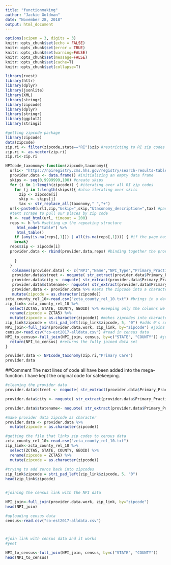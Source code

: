 ```yaml
---
title: "functionmaking"
author: "Jackie Goldman"
date: "November 28, 2018"
output: html_document
---
```


```r
options(scipen = 3, digits = 3)
knitr::opts_chunk$set(echo = FALSE)
knitr::opts_chunk$set(error = TRUE)
knitr::opts_chunk$set(warning=FALSE)
knitr::opts_chunk$set(message=FALSE)
knitr::opts_chunk$set(cache=T)
knitr::opts_chunk$set(collapse=T)
```

```r
library(rvest)
library(httr)
library(dplyr)
library(jsonlite)
library(XML)
library(stringr)
library(zipcode)
library(dplyr)
library(stringr)
library(ggplot2)
library(stringi)
```


```r
#getting zipcode package
library(zipcode)
data(zipcode)
zip.ri <- filter(zipcode,state=="RI")$zip #restricting to RI zip codes
zip.ri <- as.vector(zip.ri)
zip.ri<-zip.ri
```

```r
NPIcode_taxonomy<-function(zipcode,taxonomy){
  url1<- "https://npiregistry.cms.hhs.gov/registry/search-results-table?addressType=ANY&postal_code=" #setting the url to scrape from
  provider.data <- data.frame() #initializing an empty data frame
  skips <- seq(0,9999999,100) #create skips
  for (i in 1:length(zipcode)) { #iterating over all RI zip codes
    for (j in 1:length(skips)){ #also iterating over skils
      zip <- zipcode[i]
      skip <- skips[j]
      tax <- str_replace_all(taxonomy," ","+")
  url<-paste0(url1,zip,"&skip=",skip,"&taxonomy_description=",tax) #pasting the url, with the rhode island zip code and including the skips
  #text scrape to pull our places by zip code
  h <- read_html(url, timeout = 200)
  reps <- h %>% #setting up the repeating structure
     html_node("table") %>%
     html_table()
    if (any(is.na(reps[,1])) | all(is.na(reps[,1]))) { #if the page has no physicians, move to next zip code
    break}
  reps$zip <- zipcode[i]
  provider.data <- rbind(provider.data,reps) #binding together the provider data and reps data
  
    }
  }
   colnames(provider.data) <- c("NPI","Name","NPI_Type","Primary_Practice_Address","Phone","Primary_Taxonomy","zipcode") #the next three lines clean the data set
   provider.data$street <- noquote( str_extract(provider.data$Primary_Practice_Address,pattern="^[a-zA-Z0-9_. -]+?(?=\n)"))
   provider.data$city <- noquote( str_extract(provider.data$Primary_Practice_Address,pattern="(?<=\t)[a-zA-Z_. -]+?(?=, )"))
   provider.data$statename<- noquote( str_extract(provider.data$Primary_Practice_Address,pattern="(?<=, )[A-Z]+(?=\\s)"))
   provider.data <- provider.data %>% #sets the zipcode into a character
   mutate(zipcode = as.character(zipcode))
zcta_county_rel_10<-read.csv("zcta_county_rel_10.txt") #brings in a data set that is needed to link NPI data to census data
zip_link<-zcta_county_rel_10 %>%
  select(ZCTA5, STATE, COUNTY, GEOID) %>% #keeping only the columns we need
  rename(zipcode = ZCTA5) %>%
  mutate(zipcode = as.character(zipcode)) #makes zipcodes into character
zip_link$zipcode = stri_pad_left(zip_link$zipcode, 5, "0") #adds 0's so that all zip codes are the same length
NPI_join<-full_join(provider.data.work, zip_link, by="zipcode") #joins NPI data to linking data set
census<-read.csv("co-est2017-alldata.csv") #read in census data
NPI_to_census<-full_join(NPI_join, census, by=c("STATE", "COUNTY")) #joins linked data set to census data
  return(NPI_to_census) #returns the fully joined data set
}

provider.data <- NPIcode_taxonomy(zip.ri,"Primary Care")
provider.data

```
##Comment
The next lines of code all have been added into the mega-function. I have kept the original code for safekeeping.
```r
#cleaning the provider data
provider.data$street <- noquote( str_extract(provider.data$Primary_Practice_Address,pattern="^[a-zA-Z0-9_. -]+?(?=\n)")) #street name and number

provider.data$city <- noquote( str_extract(provider.data$Primary_Practice_Address,pattern="(?<=\t)[a-zA-Z_. -]+?(?=, )"))#city

provider.data$statename<- noquote( str_extract(provider.data$Primary_Practice_Address,pattern="(?<=, )[A-Z]+(?=\\s)")) #state postal code (2 characters)
```

```r
#make provider data zipcode as character
provider.data <- provider.data %>%
  mutate(zipcode = as.character(zipcode))


```


```r
#getting the file that links zip codes to census data
zcta_county_rel_10<-read.csv("zcta_county_rel_10.txt")
zip_link<-zcta_county_rel_10 %>%
  select(ZCTA5, STATE, COUNTY, GEOID) %>%
  rename(zipcode = ZCTA5) %>%
  mutate(zipcode = as.character(zipcode))
  
#trying to add zeros back into zipcodes
zip_link$zipcode = stri_pad_left(zip_link$zipcode, 5, "0")
head(zip_link$zipcode)


#joining the census link with the NPI data

NPI_join<-full_join(provider.data.work, zip_link, by="zipcode")
head(NPI_join)

#uploading census data
census<-read.csv("co-est2017-alldata.csv")



#join link with census data and it works
#yeet

NPI_to_census<-full_join(NPI_join, census, by=c("STATE", "COUNTY"))
head(NPI_to_census)
```


